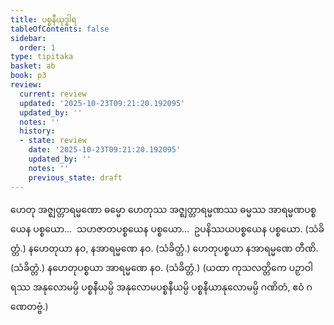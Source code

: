 ```yaml
---
title: ပစ္စနီယုဒ္ဓါရ
tableOfContents: false
sidebar:
  order: 1
type: tipitaka
basket: ab
book: p3
review:
  current: review
  updated: '2025-10-23T09:21:20.192095'
  updated_by: ''
  notes: ''
  history:
  - state: review
    date: '2025-10-23T09:21:20.192095'
    updated_by: ''
    notes: ''
    previous_state: draft
---
```



<ReviewStatus review={frontmatter.review} showDetails={true} />

<HypothesisAnnotation frontmatter={frontmatter} />

<DynamicBreadcrumb />

<Division number="531" book="p3" e="ch" v="39" p="319">

<Paragraph number="1193" book="p3">
ဟေတု အဇ္ဈတ္တာရမ္မဏော ဓမ္မော ဟေတုဿ အဇ္ဈတ္တာရမ္မဏဿ ဓမ္မဿ အာရမ္မဏပစ္စယေန ပစ္စယော…  သဟဇာတပစ္စယေန ပစ္စယော…  ဥပနိဿယပစ္စယေန ပစ္စယော. (သံခိတ္တံ.)
</Paragraph>

</Division>
<Division number="532" book="p3" e="ch" v="39" p="320">

<Paragraph number="1194" book="p3">
နဟေတုယာ နဝ, နအာရမ္မဏေ နဝ. (သံခိတ္တံ.)
</Paragraph>

<Paragraph number="1195" book="p3">
ဟေတုပစ္စယာ နအာရမ္မဏေ တီဏိ. (သံခိတ္တံ.)
</Paragraph>

<Paragraph number="1196" book="p3">
နဟေတုပစ္စယာ အာရမ္မဏေ နဝ. (သံခိတ္တံ.)
</Paragraph>

<Paragraph number="1197" book="p3">
(ယထာ ကုသလတ္တိကေ ပဉှာဝါရဿ အနုလောမမ္ပိ ပစ္စနီယမ္ပိ အနုလောမပစ္စနီယမ္ပိ ပစ္စနီယာနုလောမမ္ပိ ဂဏိတံ, ဧဝံ ဂဏေတဗ္ဗံ.)
</Paragraph>
</Division>
